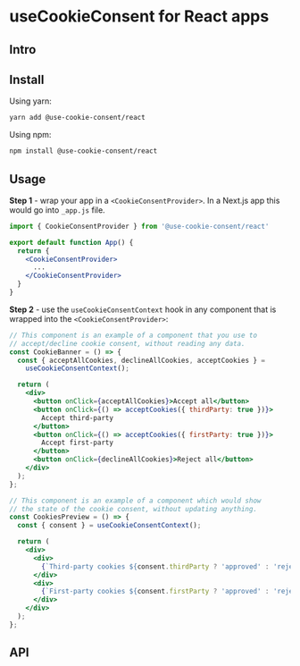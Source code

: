 # useCookieConsent for React apps

## Intro

## Install

Using yarn:

```bash
yarn add @use-cookie-consent/react
```

Using npm:

```bash
npm install @use-cookie-consent/react
```

## Usage

**Step 1** - wrap your app in a `<CookieConsentProvider>`.
In a Next.js app this would go into `_app.js` file.

```jsx
import { CookieConsentProvider } from '@use-cookie-consent/react'

export default function App() {
  return {
    <CookieConsentProvider>
      ...
    </CookieConsentProvider>
  }
}
```

**Step 2** - use the `useCookieConsentContext` hook in any component that is wrapped into the `<CookieConsentProvider>`:

```jsx
// This component is an example of a component that you use to
// accept/decline cookie consent, without reading any data.
const CookieBanner = () => {
  const { acceptAllCookies, declineAllCookies, acceptCookies } =
    useCookieConsentContext();

  return (
    <div>
      <button onClick={acceptAllCookies}>Accept all</button>
      <button onClick={() => acceptCookies({ thirdParty: true })}>
        Accept third-party
      </button>
      <button onClick={() => acceptCookies({ firstParty: true })}>
        Accept first-party
      </button>
      <button onClick={declineAllCookies}>Reject all</button>
    </div>
  );
};
```

```jsx
// This component is an example of a component which would show
// the state of the cookie consent, without updating anything.
const CookiesPreview = () => {
  const { consent } = useCookieConsentContext();

  return (
    <div>
      <div>
        {`Third-party cookies ${consent.thirdParty ? 'approved' : 'rejected'}`}
      </div>
      <div>
        {`First-party cookies ${consent.firstParty ? 'approved' : 'rejected'}`}
      </div>
    </div>
  );
};
```

## API

